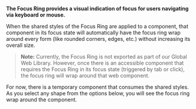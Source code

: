  


<Meta of={FocusRingStories} />

<Title>Focus Ring</Title>

**The Focus Ring provides a visual indication of focus for users navigating via keyboard or mouse.** 

When the shared styles of the Focus Ring are applied to a component, 
that component in its focus state will automatically have the focus ring wrap 
around every form (like rounded corners, edges, etc.) without increasing its overall size.

> **Note:**
> Currently, the Focus Ring is not exported as part of our Global Web Library.
> However, once there is an accessible component that requires the Focus Ring 
  in its focus state (triggered by tab or click), the focus ring will wrap around that web component.

For now, there is a temporary component that consumes the shared styles. 
As you select any shape from the options below, you will see the focus ring wrap around the component.

<Primary />

<Controls />
